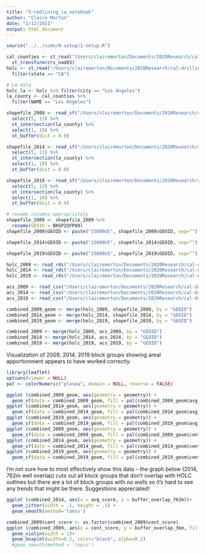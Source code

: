 ```yaml
---
title: "3-redlining_la_notebook"
author: "Claire Morton"
date: "2/12/2021"
output: html_document
---
```


```r
source("../../code/0-setup/1-setup.R")
```

```r
cal_counties <- st_read("/Users/clairemorton/Documents/2020Research/cal-drilling-disparities/data/raw/uscensus/admin_shp/CA_counties.shp") %>%
  st_transform(crs_nad83)
holc <- st_read("/Users/clairemorton/Documents/2020Research/cal-drilling-disparities/data/raw/u_richmond/mapping_inequality/shapefile/holc_ad_data.shp") %>%
  filter(state == "CA")

# LA data
holc_la <- holc %>% filter(city == "Los Angeles")
la_county <- cal_counties %>%
  filter(NAME == "Los Angeles")

shapefile_2009 <- read_sf("/Users/clairemorton/Documents/2020Research/cal-drilling-disparities/data/raw/uscensus/acs/2009/2009_BlockGroups") %>%
  select(5, 13) %>%
  st_intersection(la_county) %>%
  select(1, 19) %>%
  st_buffer(dist = 0.0)

shapefile_2014 <- read_sf("/Users/clairemorton/Documents/2020Research/cal-drilling-disparities/data/raw/uscensus/acs/2014/2014_BlockGroups") %>%
  select(5, 13) %>%
  st_intersection(la_county) %>%
  select(1, 19) %>%
  st_buffer(dist = 0.0)

shapefile_2019 <- read_sf("/Users/clairemorton/Documents/2020Research/cal-drilling-disparities/data/raw/uscensus/acs/2019/2019_BlockGroups") %>%
  select(5, 13) %>%
  st_intersection(la_county) %>%
  select(1, 19) %>%
  st_buffer(dist = 0.0)

# rename columns appropriately
shapefile_2009 <- shapefile_2009 %>%
  rename(GEOID = BKGPIDFP00)
shapefile_2009$GEOID <- paste("15000US", shapefile_2009$GEOID, sep="")

shapefile_2014$GEOID <- paste("15000US", shapefile_2014$GEOID, sep="")

shapefile_2019$GEOID <- paste("15000US", shapefile_2019$GEOID, sep="")

holc_2009 <- read_rds("/Users/clairemorton/Documents/2020Research/cal-drilling-disparities/data/processed/holc_2009_apportioned.rds")
holc_2014 <- read_rds("/Users/clairemorton/Documents/2020Research/cal-drilling-disparities/data/processed/holc_2014_apportioned.rds")
holc_2019 <- read_rds("/Users/clairemorton/Documents/2020Research/cal-drilling-disparities/data/processed/holc_2019_apportioned.rds")

acs_2009 <- read_csv("/Users/clairemorton/Documents/2020Research/cal-drilling-disparities/data/processed/acs_joined_2009.csv")
acs_2014 <- read_csv("/Users/clairemorton/Documents/2020Research/cal-drilling-disparities/data/processed/acs_joined_2014.csv")
acs_2019 <- read_csv("/Users/clairemorton/Documents/2020Research/cal-drilling-disparities/data/processed/acs_joined_2019.csv")
```

```r
combined_2009_geom <- merge(holc_2009, shapefile_2009, by = "GEOID")
combined_2014_geom <- merge(holc_2014, shapefile_2014, by = "GEOID")
combined_2019_geom <- merge(holc_2019, shapefile_2019, by = "GEOID")

combined_2009 <- merge(holc_2009, acs_2009, by = "GEOID")
combined_2014 <- merge(holc_2014, acs_2014, by = "GEOID")
combined_2019 <- merge(holc_2019, acs_2019, by = "GEOID")

```

Visualization of 2009, 2014, 2019 block groups showing areal apportionment appears to have worked correctly.
```r
library(leaflet)
options(viewer = NULL)
pal <- colorNumeric("plasma", domain = NULL, reverse = FALSE)

ggplot (combined_2009_geom, aes(geometry = geometry)) +
  geom_sf(data = combined_2009_geom, fill = pal(combined_2009_geom$avg_score), lwd = 0)
ggplot (combined_2014_geom, aes(geometry = geometry)) +
  geom_sf(data = combined_2014_geom, fill = pal(combined_2014_geom$avg_score), lwd = 0)
ggplot (combined_2019_geom, aes(geometry = geometry)) +
  geom_sf(data = combined_2019_geom, fill = pal(combined_2019_geom$avg_score), lwd = 0)
ggplot (combined_2009_geom, aes(geometry = geometry)) +
  geom_sf(data = combined_2009_geom, fill = pal(combined_2009_geom$cent_score), lwd = 0)
ggplot (combined_2014_geom, aes(geometry = geometry)) +
  geom_sf(data = combined_2014_geom, fill = pal(combined_2014_geom$cent_score), lwd = 0)
ggplot (combined_2019_geom, aes(geometry = geometry)) +
  geom_sf(data = combined_2019_geom, fill = pal(combined_2019_geom$cent_score), lwd = 0)
```

I'm not sure how to most effectively show this data -- the graph below (2014, 762m well overlap) cuts out all block groups that don't overlap with HOLC outlines but there are a lot of block groups with no wells so it's hard to see any trends that might be there. Suggestions appreciated!
```r
ggplot (combined_2014, aes(x = avg_score, y = buffer_overlap_762m))+
  geom_jitter(width = .1, height = .1) +
  geom_smooth(method='loess')
```


```r
combined_2009$cent_score <- as.factor(combined_2009$cent_score)
ggplot (combined_2009, aes(x = cent_score, y = buffer_overlap_3km, fill = cent_score))+
  geom_violin(width = 1)+
  geom_boxplot(width=0.2, color="black", alpha=0.2)
  #geom_smooth(method = 'loess')
  
  
```





